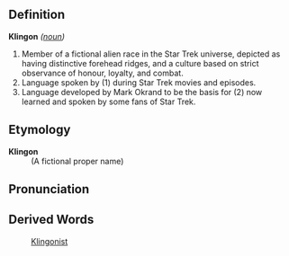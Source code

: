 ==Definition==

;'''Klingon''' ''([[noun]])'' 
#Member of a fictional alien race in the Star Trek universe, depicted as having distinctive forehead ridges, and a culture based on strict observance of honour, loyalty, and combat.
#Language spoken by (1) during Star Trek movies and episodes.
#Language developed by Mark Okrand to be the basis for (2) now learned and spoken by some fans of Star Trek.

==Etymology==
;'''Klingon'''
: (A fictional proper name)

==Pronunciation==

==Derived Words==
:[[Klingonist]]
